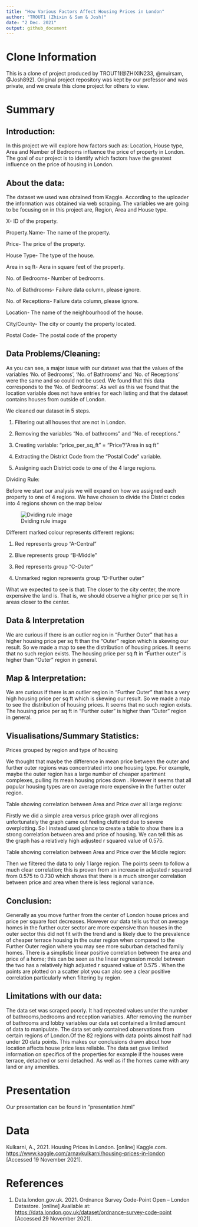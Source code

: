 ```yaml
---
title: "How Various Factors Affect Housing Prices in London"
author: "TROUT1 (Zhixin & Sam & Josh)"
date: "2 Dec. 2021"
output: github_document
---
```


# Clone Information
This is a clone of project produced by TROUT1(@ZHIXIN233, @muirsam, @Josh892). Original project repository was kept by our professor and was private, and we create this clone project for others to view.

# Summary

## Introduction:

In this project we will explore how factors such as:
Location, House type, Area and Number of Bedrooms influence the price of
property in London. The goal of our project is to identify which factors
have the greatest influence on the price of housing in London.


## About the data:

The dataset we used was obtained from Kaggle. According
to the uploader the information was obtained via web scraping. The
variables we are going to be focusing on in this project are, Region,
Area and House type.

X- ID of the property.

Property.Name- The name of the property.

Price- The price of the property.

House Type- The type of the house.

Area in sq ft- Aera in square feet of the property.

No. of Bedrooms- Number of bedrooms.

No. of Bathdrooms- Failure data column, please ignore.

No. of Receptions- Failure data column, please ignore.

Location- The name of the neighbourhood of the house.

City/County- The city or county the property located.

Postal Code- The postal code of the property


## Data Problems/Cleaning:

As you can see, a major issue with our dataset
was that the values of the variables ‘No. of Bedrooms’, ‘No. of
Bathrooms’ and ‘No. of Receptions’ were the same and so could not be
used. We found that this data corresponds to the ‘No. of Bedrooms’. As
well as this we found that the location variable does not have entries
for each listing and that the dataset contains houses from outside of
London.


We cleaned our dataset in 5 steps. 

1. Filtering out all houses that are not in London.

2. Removing the variables "No. of bathrooms" and "No. of receptions."

3. Creating variable: "price_per_sq_ft" = "Price"/"Area in sq ft"

4. Extracting the District Code from the "Postal Code" variable.

5. Assigning each District code to one of the 4 large regions.


Dividing Rule:

Before we start our analysis we will expand on how we assigned each property to one of 4 regions. 
We have chosen to divide the District codes into 4 regions shown on the map below

![Dviding rule image](presentation/presentation_files/Support-files/London_Region_divide.png)

Different marked colour represents different regions:

1. Red represents group "A-Central"

2. Blue represents group "B-Middle"

3. Red represents group "C-Outer"

4. Unmarked region represents group "D-Further outer"

What we expected to see is that: The closer to the city center, the more expensive the land is. That is, we should observe a higher price per sq ft in areas closer to the center.


## Data & Interpretation

We are curious if there is an outlier region in "Further Outer" that has a higher housing price per sq ft than the "Outer" region which is skewing our result. So we made a map to see the distribution of housing prices.
 It seems that no such region exists. The housing price per sq ft in "Further outer" is higher than "Outer" region in general.


## Map & Interpretation:

 We are curious if there is an outlier region in "Further Outer" that has a very high housing price per sq ft which is skewing our result. So we made a map to see the distribution of housing prices.
 It seems that no such region exists. The housing price per sq ft in "Further outer" is higher than "Outer" region in general.


## Visualisations/Summary Statistics:

Prices grouped by region and type of housing 

We thought that maybe the difference in mean price between the outer and further outer regions was concentrated into one housing type. For example, maybe the outer region has a large number of cheaper apartment complexes, pulling its mean housing prices down . However it seems that all popular housing types are on average more expensive in the further outer region.


Table showing correlation between Area and Price over all large regions:

Firstly we did a simple area  versus price graph over all regions unfortunately the graph came out feeling cluttered due to severe overplotting. 
So I instead used glance to create a table to show there is a strong correlation between area and price of housing. We can tell this as the graph has a relatively high adjusted r squared value of 0.575.

Table showing correlation between Area and Price over the Middle region:

Then we filtered the data to only 1 large region. The points seem to follow a much clear correlation; this is proven from an increase in adjusted r squared from 0.575  to 0.730 which shows that there is a much stronger correlation between price and area when there is less regional variance.


## Conclusion:

Generally as you move further from the center of London house prices and price per square foot decreases. However our data tells us that on average homes in the further outer sector are more expensive than houses in the outer sector this did not fit with the trend and is likely due to the prevalence of cheaper terrace housing in the outer region when compared to the Further Outer region where you may see more suburban detached family homes.
There is a simplistic linear positive correlation between the area and price of a home; this can be seen as the linear regression model between the two has a relatively high adjusted r squared value of 0.575 . When the points are plotted on a scatter plot you can also see a clear positive correlation particularly when filtering by region. 

## Limitations with our data:

 The data set was scraped poorly. It had repeated values under the number of bathrooms,bedrooms and reception variables. After removing the number of bathrooms and lobby variables our data set contained a limited amount of data to manipulate.
The data set only contained observations from certain regions of London.Of the 82 regions with data points almost half had under 20 data points. This makes our conclusions drawn about how location affects house price less reliable. 
The data set gave limited information on specifics of the properties for example if the houses were terrace, detached or semi detached. As well as if the homes came with any land or any amenities.


# Presentation

Our presentation can be found in "presentation.html"

# Data

Kulkarni, A., 2021. Housing Prices in London. [online] Kaggle.com. <https://www.kaggle.com/arnavkulkarni/housing-prices-in-london> [Accessed 19 November 2021].

# References

1. Data.london.gov.uk. 2021. Ordnance Survey Code-Point Open – London Datastore. [online] Available at: <https://data.london.gov.uk/dataset/ordnance-survey-code-point> [Accessed 29 November 2021].
